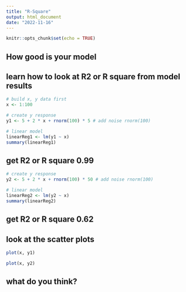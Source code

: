```yaml
---
title: "R-Square"
output: html_document
date: "2022-11-16"
---
```


```r
knitr::opts_chunk$set(echo = TRUE)
```

## How good is your model
## learn how to look at R2 or R square from model results
```r
# build x, y data first
x <- 1:100
```
```r
# create y response
y1 <- 5 + 2 * x + rnorm(100) * 5 # add noise rnorm(100)

```

```r
# linear model
linearReg1 <- lm(y1 ~ x)
summary(linearReg1)
```
## get R2 or R square 0.99

```r
# create y response
y2 <- 5 + 2 * x + rnorm(100) * 50 # add noise rnorm(100)

```

```r
# linear model
linearReg2 <- lm(y2 ~ x)
summary(linearReg2)
```
## get R2 or R square 0.62

## look at the scatter plots
```r
plot(x, y1)
```

```r
plot(x, y2)
```

## what do you think?










